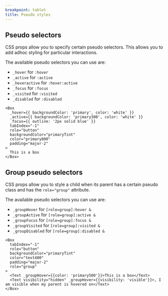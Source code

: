 ```yaml
---
breakpoint: tablet
title: Pseudo styles
---
```


## Pseudo selectors

CSS props allow you to specify certain pseudo selectors. This allows you to add adhoc styling for particular interactions.

The available pseudo selectors you can use are:

- `_hover` for `:hover`
- `_active` for `:active`
- `_hoveractive` for `:hover:active`
- `_focus` for `:focus`
- `_visited` for `:visited`
- `_disabled` for `:disabled`

```jsx-live
<Box
  _hover={{ backgroundColor: 'primary', color: 'white' }}
  _active={{ backgroundColor: 'primary300', color: 'white' }}
  _focus={{ outline: '2px solid blue' }}
  tabIndex="-1"
  role="button"
  backgroundColor="primaryTint"
  color="primary800"
  padding="major-2"
>
  This is a box
</Box>
```

## Group pseudo selectors

CSS props allow you to style a child when its parent has a certain pseudo class and has the `role="group"` attribute.

The available pseudo selectors you can use are:

- `_groupHover` for `[role=group]:hover &`
- `_groupActive` for `[role=group]:active &`
- `_groupFocus` for `[role=group]:focus &`
- `_groupVisited` for `[role=group]:visited &`
- `_groupDisabled` for `[role=group]:disabled &`

```jsx-live
<Box
  tabIndex="-1"
  role="button"
  backgroundColor="primaryTint"
  color="text400"
  padding="major-2"
  role="group"
>
  <Text _groupHover={{color: 'primary500'}}>This is a box</Text>
  <Text visibility="hidden" _groupHover={{visibility: 'visible'}}>, I am visible when my parent is hovered on</Text>
</Box>
```